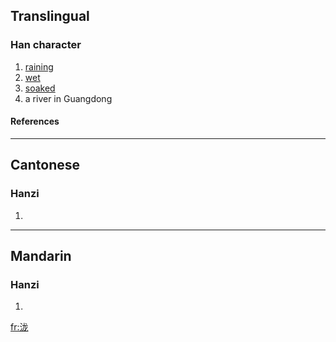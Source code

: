 {{see|瀧}}

==Translingual==
===Han character===
{{Han char|rn=85|rad=水|as=05|sn=8|four=|canj=水戈大心 (EIKP)}}
# [[raining]]
# [[wet]]
# [[soaked]]
# a river in Guangdong
====References====
{{Han ref|kx=0619.121|hdz=31583.020|uh=6CF7|ud=27895}}

----
==Cantonese==
===Hanzi===
{{yue-hanzi|jyut=|y=lung4}}
# {{defn|Cantonese}}

----
==Mandarin==
===Hanzi===
{{cmn-hanzi|tra=瀧|pin=[[lóng]] (long2)|wg=lung<sup>2</sup>}}
# {{defn|Mandarin}}

[[fr:泷]]